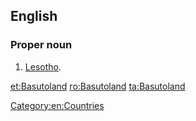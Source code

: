 ==English==
{{wikipedia}}

===Proper noun===
{{en-proper noun}}

# {{context|historical|lang=en}} [[Lesotho]].

[[Category:en:Countries]]

[[et:Basutoland]]
[[ro:Basutoland]]
[[ta:Basutoland]]